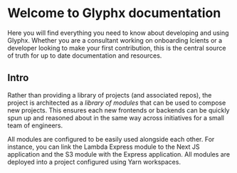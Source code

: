 # Welcome to Glyphx documentation

Here you will find everything you need to know about developing and using Glyphx. Whether you are a consultant working on onboarding lcients or a developer looking to make your first contribution, this is the central source of truth for up to date documentation and resources.

## Intro

Rather than providing a library of projects (and associated repos), the project is architected as a *library of modules* that can be used to compose new projects. This ensures each new frontends or backends can be quickly spun up and reasoned about in the same way across initiatives for a small team of engineers.

All modules are configured to be easily used alongside each other. For instance, you can link the Lambda Express module to the Next JS application and the S3 module with the Express application. All modules are deployed into a project configured using Yarn workspaces.
